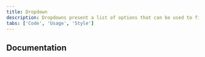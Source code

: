 ```yaml
---
title: Dropdown
description: Dropdowns present a list of options that can be used to filter or sort existing content. They can also be used as menus.
tabs: ['Code', 'Usage', 'Style']
---
```


<ComponentReact
    name="Dropdown"
    component="Dropdown"
    variation="Dropdown"
    hasVanillaVersion
    hasAngularVersion
    hasVueVersion
    >
</ComponentReact>
<ComponentReact
    name="Dropdown inline"
    component="Dropdown"
    variation="Dropdown.Inline"
    hasVanillaVersion
    >
</ComponentReact>

<ComponentReact
    name="Multi select"
    component="MultiSelect"
    variation="MultiSelect"
    hasAngularVersion
    >
</ComponentReact>
<ComponentReact
    name="Filterable multi select"
    component="MultiSelect"
    variation="MultiSelect.Filterable"
    hasAngularVersion
    >
</ComponentReact>
<ComponentReact
    name="Inline multi select"
    component="MultiSelect"
    variation="MultiSelect.Inline"
    hasAngularVersion
    >
</ComponentReact>
<ComponentReact
    name="Combo box"
    component="ComboBox"
    hasAngularVersion
    >
</ComponentReact>

## Documentation

<ComponentDocs component="dropdown" />
